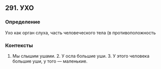 ## 291. УХО
### Определение
Ухо как орган слуха, часть человеческого тела (в противоположность 

### Контексты
1. Мы слышим ушами. 2. У осла большие уши. 3. У этого человека большие уши, у того — маленькие.

